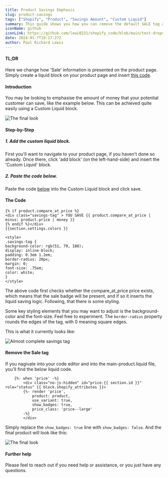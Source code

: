 ```yaml
---
title: Product Savings Emphasis
slug: product-savings
tags: ["Shopify", "Product", "Savings Amount", "Custom Liquid"]
summary: This guide shows you how you can remove the default SALE tag and replace it with a 'YOU SAVE [Enter Amount Here]'
iconName: github
iconLink: https://github.com/lewi0231/shopify_code/blob/main/text-dropdown
date: 2024-01-7T10:17:27Z
author: Paul Richard Lewis
---
```


#### TL;DR
Here we change how 'Sale' information is presented on the product page.  Simply create a liquid block on your product page and insert [this code](#the-code).

#### Introduction
You may be looking to emphasise the amount of money that your potential customer can save, like the example below.  This can be achieved quite easily using a Custom Liquid block.

![The final look](../images/product-savings/savings03.jpg)

#### Step-by-Step
##### 1. Add the custom liquid block.
First you'll want to navigate to your product page, if you haven't done so already.  Once there, click 'add block' (on the left-hand-side) and insert the 'Custom Liquid' block.  

##### 2. Paste the code below.
Paste the code [below](#the-code) into the Custom Liquid block and click save.

#### The Code

```Liquid
{% if product.compare_at_price %}
<div class="savings-tag" > YOU SAVE {{ product.compare_at_price | minus: product.price | money }}
{% endif %}</div>
{{section.settings.colors }}

<style> 
.savings-tag {
background-color: rgb(51, 79, 180);
display: inline-block;
padding: 0.3em 1.2em;
border-radius: 20px;
margin: 0;
font-size: .75em;
color: white;
}
</style>
```

The above code first checks whether the compare_at_price price exists, which means that the sale badge will be present, and if so it inserts the liquid saving logic.  Following, that there is some styling.

Some key styling elements that you may want to adjust is the background-color and the font-size.  Feel free to experiment.  The `border-radius` property rounds the edges of the tag, with 0 meaning square edges.

This is what it currently looks like:

![Almost complete savings tag](../images/product-savings/stage2sale.jpg)

#### Remove the Sale tag
If you nagivate into your code editor and into the main-product.liquid file, you'll find the below liquid code.

```liquid
    {%- when 'price' -%}
        <div class="no-js-hidden" id="price-{{ section.id }}" role="status" {{ block.shopify_attributes }}>
        {%- render 'price',
            product: product,
            use_variant: true,
            show_badges: true,
            price_class: 'price--large'
        -%}
        </div>
```

Simply replace the `show_badges: true` line with `show_badges: false`.  And the final product will look like this:

![The final look](../images/product-savings/savings03.jpg)


#### Further help
Please feel to reach out if you need help or assistance, or you just have any questions.


<pre></pre>

